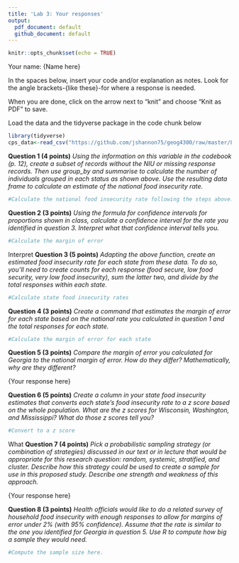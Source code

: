 ```yaml
---
title: 'Lab 3: Your responses'
output:
  pdf_document: default
  github_document: default
---
```


```r
knitr::opts_chunk$set(echo = TRUE)
```

Your name: {Name here}

In the spaces below, insert your code and/or explanation as notes. Look for the angle brackets-{like these}-for where a response is needed.

When you are done, click on the arrow next to "knit" and choose "Knit as PDF" to save. 

Load the data and the tidyverse package in the code chunk below

```r
library(tidyverse)
cps_data<-read_csv("https://github.com/jshannon75/geog4300/raw/master/Labs/Lab%203-Confidence%20intervals%20Sampling/IPUMS_CPS_FoodSec.csv")
```

**Question 1 (4 points)** _Using the information on this variable in the codebook (p. 12), create a subset of records without the NIU or missing response records. Then use group_by and summarise to calculate the number of individuals grouped in each status as shown above.  Use the resulting data frame to calculate an estimate of the national food insecurity rate._

```r
#Calculate the national food insecurity rate following the steps above.
```

**Question 2 (3 points)** _Using the formula for confidence intervals for proportions shown in class, calculate a confidence interval for the rate you identified in question 3. Interpret what that confidence interval tells you._

```r
#Calculate the margin of error
```

{Interpret what this confidence interval tells you.}

**Question 3 (5 points)** _Adapting the above function, create an estimated food insecurity rate for each state from these data. To do so, you'll need to create counts for each response (food secure, low food security, very low food insecurity), sum the latter two, and divide by the total responses within each state._

```r
#Calculate state food insecurity rates
```

**Question 4 (3 points)** _Create a command that estimates the margin of error for each state based on the national rate you calculated in question 1 and the total responses for each state._

```r
#Calculate the margin of error for each state
```

**Question 5 (3 points)** _Compare the margin of error you calculated for Georgia to the national margin of error. How do they differ? Mathematically, why are they different?_

{Your response here}

**Question 6 (5 points)** _Create a column in your state food insecurity estimates that converts each state's food insecurity rate to a z score based on the whole population. What are the z scores for Wisconsin, Washington, and Mississippi? What do those z scores tell you?_

```r
#Convert to a z score
```

{What do the three z scores tell you?}

**Question 7 (4 points)** _Pick a probabilistic sampling strategy (or combination of strategies) discussed in our text or in lecture that would be appropriate for this research question: random, systemic, stratified, and cluster. Describe how this strategy could be used to create a sample for use in this proposed study. Describe one strength and weakness of this approach._

{Your response here}

**Question 8 (3 points)** _Health officials would like to do a related survey of household food insecurity with enough responses to allow for margins of error under 2% (with 95% confidence). Assume that the rate is similar to the one you identified for Georgia in question 5.  Use R to compute how big a sample they would need._ 

```r
#Compute the sample size here.
```